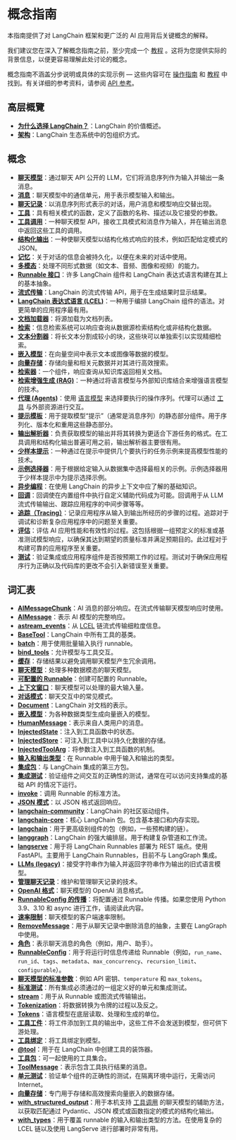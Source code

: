 # 概念指南

本指南提供了对 LangChain 框架和更广泛的 AI 应用背后关键概念的解释。

我们建议您在深入了解概念指南之前，至少完成一个 [教程](/docs/tutorials) 。这将为您提供实际的背景信息，以便更容易理解此处讨论的概念。

概念指南不涵盖分步说明或具体的实现示例 — 这些内容可在 [操作指南](/docs/how_to/) 和 [教程](/docs/tutorials) 中找到。有关详细的参考资料，请参阅 [API 参考](https://python.langchain.com/api_reference/)。

## 高层概覽

- **[为什么选择 LangChain？](/docs/concepts/why_langchain)**：LangChain 的价值概述。
- **[架构](/docs/concepts/architecture)**：LangChain 生态系统中的包组织方式。

## 概念

- **[聊天模型](/docs/concepts/chat_models)**：通过聊天 API 公开的 LLM，它们将消息序列作为输入并输出一条消息。
- **[消息](/docs/concepts/messages)**：聊天模型中的通信单元，用于表示模型输入和输出。
- **[聊天记录](/docs/concepts/chat_history)**：以消息序列形式表示的对话，用户消息和模型响应交替出现。
- **[工具](/docs/concepts/tools)**：具有相关模式的函数，定义了函数的名称、描述以及它接受的参数。
- **[工具调用](/docs/concepts/tool_calling)**：一种聊天模型 API，接收工具模式和消息作为输入，并在输出消息中返回这些工具的调用。
- **[结构化输出](/docs/concepts/structured_outputs)**：一种使聊天模型以结构化格式响应的技术，例如匹配给定模式的 JSON。
- **[记忆](https://langchain-ai.github.io/langgraph/concepts/memory/)**：关于对话的信息会被持久化，以便在未来的对话中使用。
- **[多模态](/docs/concepts/multimodality)**：处理不同形式数据（如文本、音频、图像和视频）的能力。
- **[Runnable 接口](/docs/concepts/runnables)**：许多 LangChain 组件和 LangChain 表达式语言构建在其上的基本抽象。
- **[流式传输](/docs/concepts/streaming)**：LangChain 的流式传输 API，用于在生成结果时显示结果。
- **[LangChain 表达式语言 (LCEL)](/docs/concepts/lcel)**：一种用于编排 LangChain 组件的语法。对更简单的应用程序最有用。
- **[文档加载器](/docs/concepts/document_loaders)**：将源加载为文档列表。
- **[检索](/docs/concepts/retrieval)**：信息检索系统可以响应查询从数据源检索结构化或非结构化数据。
- **[文本分割器](/docs/concepts/text_splitters)**：将长文本分割成较小的块，这些块可以单独索引以实现精细检索。
- **[嵌入模型](/docs/concepts/embedding_models)**：在向量空间中表示文本或图像等数据的模型。
- **[向量存储](/docs/concepts/vectorstores)**：存储向量和相关元数据并对其进行高效搜索。
- **[检索器](/docs/concepts/retrievers)**：一个组件，响应查询从知识库返回相关文档。
- **[检索增强生成 (RAG)](/docs/concepts/rag)**：一种通过将语言模型与外部知识库结合来增强语言模型的技术。
- **[代理 (Agents)](/docs/concepts/agents)**：使用 [语言模型](/docs/concepts/chat_models) 来选择要执行的操作序列。代理可以通过 [工具](/docs/concepts/tools) 与外部资源进行交互。
- **[提示模板](/docs/concepts/prompt_templates)**：用于提取模型“提示”（通常是消息序列）的静态部分组件。用于序列化、版本化和重用这些静态部分。
- **[输出解析器](/docs/concepts/output_parsers)**：负责获取模型的输出并将其转换为更适合下游任务的格式。在工具调用和结构化输出普遍可用之前，输出解析器主要很有用。
- **[少样本提示](/docs/concepts/few_shot_prompting)**：一种通过在提示中提供几个要执行的任务示例来提高模型性能的技术。
- **[示例选择器](/docs/concepts/example_selectors)**：用于根据给定输入从数据集中选择最相关的示例。示例选择器用于少样本提示中为提示选择示例。
- **[异步编程](/docs/concepts/async)**：在使用 LangChain 的异步上下文中应了解的基础知识。
- **[回调](/docs/concepts/callbacks)**：回调使在内置组件中执行自定义辅助代码成为可能。回调用于从 LLM 流式传输输出、跟踪应用程序的中间步骤等等。
- **[追踪（Tracing）](/docs/concepts/tracing)**：记录应用程序从输入到输出所经历的步骤的过程。追踪对于调试和诊断复杂应用程序中的问题至关重要。
- **[评估](/docs/concepts/evaluation)**：评估 AI 应用性能和有效性的过程。这包括根据一组预定义的标准或基准测试模型响应，以确保其达到期望的质量标准并满足预期目的。此过程对于构建可靠的应用程序至关重要。
- **[测试](/docs/concepts/testing)**：验证集成或应用程序组件是否按预期工作的过程。测试对于确保应用程序行为正确以及代码库的更改不会引入新错误至关重要。

## 词汇表

- **[AIMessageChunk](/docs/concepts/messages#aimessagechunk)**：AI 消息的部分响应。在流式传输聊天模型响应时使用。
- **[AIMessage](/docs/concepts/messages#aimessage)**：表示 AI 模型的完整响应。
- **[astream_events](/docs/concepts/chat_models#key-methods)**：从 [LCEL](/docs/concepts/lcel) 链流式传输细粒度信息。
- **[BaseTool](/docs/concepts/tools/#tool-interface)**：LangChain 中所有工具的基类。
- **[batch](/docs/concepts/runnables)**：用于使用批量输入执行 runnable。
- **[bind_tools](/docs/concepts/tool_calling/#tool-binding)**：允许模型与工具交互。
- **[缓存](/docs/concepts/chat_models#caching)**：存储结果以避免调用聊天模型产生冗余调用。
- **[聊天模型](/docs/concepts/multimodality/#multimodality-in-chat-models)**：处理多种数据模态的聊天模型。
- **[可配置的 Runnable](/docs/concepts/runnables/#configurable-runnables)**：创建可配置的 Runnable。
- **[上下文窗口](/docs/concepts/chat_models#context-window)**：聊天模型可以处理的最大输入量。
- **[对话模式](/docs/concepts/chat_history#conversation-patterns)**：聊天交互中的常见模式。
- **[Document](https://python.langchain.com/api_reference/core/documents/langchain_core.documents.base.Document.html)**：LangChain 对文档的表示。
- **[嵌入模型](/docs/concepts/multimodality/#multimodality-in-embedding-models)**：为各种数据类型生成向量嵌入的模型。
- **[HumanMessage](/docs/concepts/messages#humanmessage)**：表示来自人类用户的消息。
- **[InjectedState](/docs/concepts/tools#injectedstate)**：注入到工具函数中的状态。
- **[InjectedStore](/docs/concepts/tools#injectedstore)**：可注入到工具中以持久化数据的存储。
- **[InjectedToolArg](/docs/concepts/tools#injectedtoolarg)**：将参数注入到工具函数的机制。
- **[输入和输出类型](/docs/concepts/runnables#input-and-output-types)**：在 Runnable 中用于输入和输出的类型。
- **[集成包](/docs/concepts/architecture/#integration-packages)**：与 LangChain 集成的第三方包。
- **[集成测试](/docs/concepts/testing#integration-tests)**：验证组件之间交互的正确性的测试，通常在可以访问支持集成的基础 API 的情况下运行。
- **[invoke](/docs/concepts/runnables)**：调用 Runnable 的标准方法。
- **[JSON 模式](/docs/concepts/structured_outputs#json-mode)**：以 JSON 格式返回响应。
- **[langchain-community](/docs/concepts/architecture#langchain-community)**：LangChain 的社区驱动组件。
- **[langchain-core](/docs/concepts/architecture#langchain-core)**：核心 LangChain 包。包含基本接口和内存实现。
- **[langchain](/docs/concepts/architecture#langchain)**：用于更高级别组件的包（例如，一些预构建的链）。
- **[langgraph](/docs/concepts/architecture#langgraph)**：LangChain 的强大编排层。用于构建复杂管道和工作流。
- **[langserve](/docs/concepts/architecture#langserve)**：用于将 LangChain Runnables 部署为 REST 端点。使用 FastAPI。主要用于 LangChain Runnables，目前不与 LangGraph 集成。
- **[LLMs (legacy)](/docs/concepts/text_llms)**：接受字符串作为输入并返回字符串作为输出的旧式语言模型。
- **[管理聊天记录](/docs/concepts/chat_history#managing-chat-history)**：维护和管理聊天记录的技术。
- **[OpenAI 格式](/docs/concepts/messages#openai-format)**：聊天模型的 OpenAI 消息格式。
- **[RunnableConfig 的传播](/docs/concepts/runnables/#propagation-of-runnableconfig)**：将配置通过 Runnable 传播。如果您使用 Python 3.9、3.10 和 async 进行工作，请阅读此内容。
- **[速率限制](/docs/concepts/chat_models#rate-limiting)**：聊天模型的客户端速率限制。
- **[RemoveMessage](/docs/concepts/messages/#removemessage)**：用于从聊天记录中删除消息的抽象，主要在 LangGraph 中使用。
- **[角色](/docs/concepts/messages#role)**：表示聊天消息的角色（例如，用户、助手）。
- **[RunnableConfig](/docs/concepts/runnables/#runnableconfig)**：用于将运行时信息传递给 Runnable（例如，`run_name`、`run_id`、`tags`、`metadata`、`max_concurrency`、`recursion_limit`、`configurable`）。
- **[聊天模型的标准参数](/docs/concepts/chat_models#standard-parameters)**：例如 API 密钥、`temperature` 和 `max_tokens`。
- **[标准测试](/docs/concepts/testing#standard-tests)**：所有集成必须通过的一组定义好的单元和集成测试。
- **[stream](/docs/concepts/streaming)**：用于从 Runnable 或图流式传输输出。
- **[Tokenization](/docs/concepts/tokens)**：将数据转换为令牌的过程以及反之。
- **[Tokens](/docs/concepts/tokens)**：语言模型在底层读取、处理和生成的单位。
- **[工具工件](/docs/concepts/tools#tool-artifacts)**：将工件添加到工具的输出中，这些工件不会发送到模型，但可供下游处理。
- **[工具绑定](/docs/concepts/tool_calling#tool-binding)**：将工具绑定到模型。
- **[@tool](/docs/concepts/tools/#create-tools-using-the-tool-decorator)**：用于在 LangChain 中创建工具的装饰器。
- **[工具包](/docs/concepts/tools#toolkits)**：可一起使用的工具集合。
- **[ToolMessage](/docs/concepts/messages#toolmessage)**：表示包含工具执行结果的消息。
- **[单元测试](/docs/concepts/testing#unit-tests)**：验证单个组件的正确性的测试，在隔离环境中运行，无需访问 Internet。
- **[向量存储](/docs/concepts/vectorstores)**：专门用于存储和高效搜索向量嵌入的数据存储。
- **[with_structured_output](/docs/concepts/structured_outputs/#structured-output-method)**：用于本机支持 [工具调用](/docs/concepts/tool_calling) 的聊天模型的辅助方法，以获取匹配通过 Pydantic、JSON 模式或函数指定的模式的结构化输出。
- **[with_types](/docs/concepts/runnables#with_types)**：用于覆盖 runnable 的输入和输出类型的方法。在使用复杂的 LCEL 链以及使用 LangServe 进行部署时非常有用。